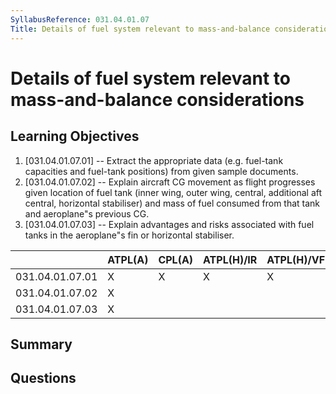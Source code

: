 ```yaml
---
SyllabusReference: 031.04.01.07
Title: Details of fuel system relevant to mass-and-balance considerations
---
```


# Details of fuel system relevant to mass-and-balance considerations

## Learning Objectives

1. [031.04.01.07.01] -- Extract the appropriate data (e.g. fuel-tank capacities
   and fuel-tank positions) from given sample documents.
2. [031.04.01.07.02] -- Explain aircraft CG movement as flight progresses given
   location of fuel tank (inner wing, outer wing, central, additional aft
   central, horizontal stabiliser) and mass of fuel consumed from that tank and
   aeroplane"s previous CG.
3. [031.04.01.07.03] -- Explain advantages and risks associated with fuel tanks
   in the aeroplane"s fin or horizontal stabiliser.

|                 | ATPL(A) | CPL(A) | ATPL(H)/IR | ATPL(H)/VFR | CPL(H) | IR  | CBIR(A) |
| --------------- | ------- | ------ | ---------- | ----------- | ------ | --- | ------- |
| 031.04.01.07.01 | X       | X      | X          | X           | X      |     |         |
| 031.04.01.07.02 | X       |        |            |             |        |     |         |
| 031.04.01.07.03 | X       |        |            |             |        |     |         |

## Summary

## Questions
